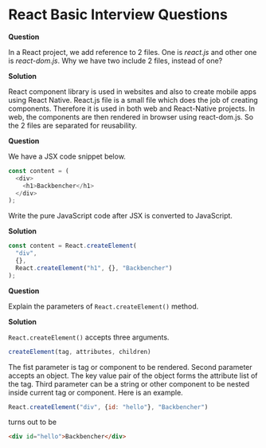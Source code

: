 

<Layout>
<SEO title="React Basic Interview Questions" />
<JSLayout>

# React Basic Interview Questions

**Question**

In a React project, we add reference to 2 files. One is _react.js_ and other one is _react-dom.js_. Why we have two include 2 files, instead of one?

**Solution**

React component library is used in websites and also to create mobile apps using React Native. React.js file is a small file which does the job of creating components. Therefore it is used in both web and React-Native projects. In web, the components are then rendered in browser using react-dom.js. So the 2 files are separated for reusability.

**Question**

We have a JSX code snippet below.

```javascript
const content = (
  <div>
    <h1>Backbencher</h1>
  </div>
);
```

Write the pure JavaScript code after JSX is converted to JavaScript.

**Solution**

```javascript
const content = React.createElement(
  "div",
  {},
  React.createElement("h1", {}, "Backbencher")
);
```

**Question**

Explain the parameters of `React.createElement()` method.

**Solution**

`React.createElement()` accepts three arguments.

```javascript
createElement(tag, attributes, children)
```

The fist parameter is tag or component to be rendered. Second parameter accepts an object. The key value pair of the object forms the attribute list of the tag. Third parameter can be a string or other component to be nested inside current tag or component. Here is an example.

```javascript
React.createElement("div", {id: "hello"}, "Backbencher")
```

turns out to be

```html
<div id="hello">Backbencher</div>
```

</JSLayout>
</Layout>
